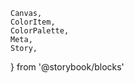     Canvas,
    ColorItem,
    ColorPalette,
    Meta,
    Story,
} from '@storybook/blocks'


<Meta title="Foundation/Colors/Shades/Secondary 3" />

<ColorPalette>
    <ColorItem
        title="Secondary 3"
        subtitle="100-10"
        colors={{
            100: colors['shade-secondary-3'].DEFAULT,
            90: colors['shade-secondary-3']['90'],
            80: colors['shade-secondary-3']['80'],
            70: colors['shade-secondary-3']['70'],
            60: colors['shade-secondary-3']['60'],
            50: colors['shade-secondary-3']['50'],
            40: colors['shade-secondary-3']['40'],
            30: colors['shade-secondary-3']['30'],
            20: colors['shade-secondary-3']['20'],
            10: colors['shade-secondary-3']['10'],
        }}
    />
</ColorPalette>
